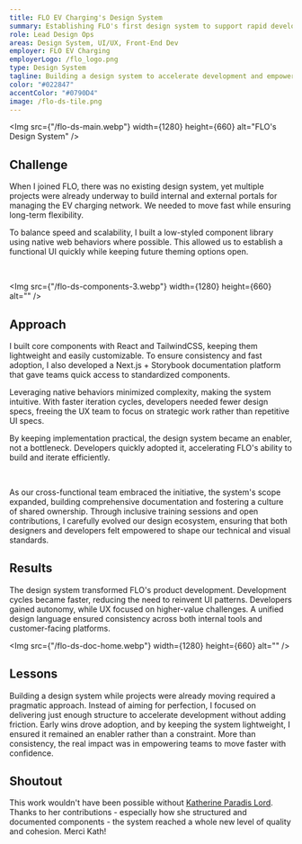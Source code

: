 ```yaml
---
title: FLO EV Charging's Design System
summary: Establishing FLO's first design system to support rapid development while ensuring long-term scalability and flexibility.
role: Lead Design Ops
areas: Design System, UI/UX, Front-End Dev
employer: FLO EV Charging
employerLogo: /flo_logo.png
type: Design System
tagline: Building a design system to accelerate development and empower teams at FLO
color: "#022847"
accentColor: "#0790D4"
image: /flo-ds-tile.png
---
```


<Img
  src={"/flo-ds-main.webp"}
  width={1280}
  height={660}
  alt="FLO's Design System"
/>

## Challenge

When I joined FLO, there was no existing design system, yet multiple projects were already underway to build internal and external portals for managing the EV charging network. We needed to move fast while ensuring long-term flexibility.

To balance speed and scalability, I built a low-styled component library using native web behaviors where possible. This allowed us to establish a functional UI quickly while keeping future theming options open.

<Columns>
  <Img src={"/flo-ds-components-1.webp"} width={540} height={660} alt="" />
  <Img src={"/flo-ds-components-2.webp"} width={540} height={660} alt="" />
</Columns>

<Img src={"/flo-ds-components-3.webp"} width={1280} height={660} alt="" />

## Approach

I built core components with React and TailwindCSS, keeping them lightweight and easily customizable. To ensure consistency and fast adoption, I also developed a Next.js + Storybook documentation platform that gave teams quick access to standardized components.

Leveraging native behaviors minimized complexity, making the system intuitive. With faster iteration cycles, developers needed fewer design specs, freeing the UX team to focus on strategic work rather than repetitive UI specs.

By keeping implementation practical, the design system became an enabler, not a bottleneck. Developers quickly adopted it, accelerating FLO's ability to build and iterate efficiently.

<Columns>
  <Img src={"/flo-ds-doc.webp"} width={660} height={660} alt="" />
  <Img src={"/flo-ds-fig.webp"} width={660} height={660} alt="" />
</Columns>

As our cross-functional team embraced the initiative, the system's scope expanded, building comprehensive documentation and fostering a culture of shared ownership. Through inclusive training sessions and open contributions, I carefully evolved our design ecosystem, ensuring that both designers and developers felt empowered to shape our technical and visual standards.

## Results

The design system transformed FLO's product development. Development cycles became faster, reducing the need to reinvent UI patterns. Developers gained autonomy, while UX focused on higher-value challenges. A unified design language ensured consistency across both internal tools and customer-facing platforms.

<Img src={"/flo-ds-doc-home.webp"} width={1280} height={660} alt="" />

## Lessons

Building a design system while projects were already moving required a pragmatic approach. Instead of aiming for perfection, I focused on delivering just enough structure to accelerate development without adding friction. Early wins drove adoption, and by keeping the system lightweight, I ensured it remained an enabler rather than a constraint. More than consistency, the real impact was in empowering teams to move faster with confidence.

## Shoutout

This work wouldn't have been possible without [Katherine Paradis Lord](https://www.linkedin.com/in/katherinepl/). Thanks to her contributions - especially how she structured and documented components - the system reached a whole new level of quality and cohesion. Merci Kath!
